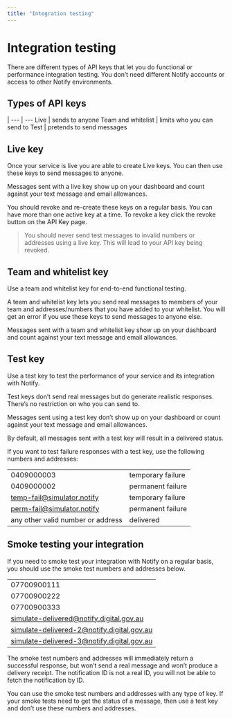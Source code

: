 ```yaml
---
title: "Integration testing"
---
```


# Integration testing

There are different types of API keys that let you do functional or performance integration testing. You don’t need different Notify accounts or access to other Notify environments.

## Types of API keys

 |
--- | ---
Live | sends to anyone
Team and whitelist | limits who you can send to
Test | pretends to send messages

## Live key

Once your service is live you are able to create Live keys. You can then use these keys to send messages to anyone.

Messages sent with a live key show up on your dashboard and count against your text message and email allowances.

You should revoke and re-create these keys on a regular basis. You can have more than one active key at a time. To revoke a key click the revoke button on the API Key page.


> You should never send test messages to invalid numbers or addresses using a live key. This will lead to your API key being revoked.



## Team and whitelist key

Use a team and whitelist key for end-to-end functional testing.

A team and whitelist key lets you send real messages to members of your team and addresses/numbers that you have added to your whitelist. You will get an error if you use these keys to send messages to anyone else.

Messages sent with a team and whitelist key show up on your dashboard and count against your text message and email allowances.

## Test key

Use a test key to test the performance of your service and its integration with Notify.

Test keys don’t send real messages but do generate realistic responses. There’s no restriction on who you can send to.

Messages sent using a test key don’t show up on your dashboard or count against your text message and email allowances.

By default, all messages sent with a test key will result in a delivered status.

If you want to test failure responses with a test key, use the following numbers and addresses:

| | |
--- | ---
0409000003 | temporary failure
0409000002 | permanent failure
temp-fail@simulator.notify | temporary failure
perm-fail@simulator.notify | permanent failure
any other valid number or address | delivered


## Smoke testing your integration

If you need to smoke test your integration with Notify on a regular basis, you should use the smoke test numbers and addresses below.

| |
---|
07700900111 |
07700900222 |
07700900333 |
simulate-delivered@notify.digital.gov.au |
simulate-delivered-2@notify.digital.gov.au |
simulate-delivered-3@notify.digital.gov.au |


The smoke test numbers and addresses will immediately return a successful response, but won’t send a real message and won’t produce a delivery receipt. The notification ID is not a real ID, you will not be able to fetch the notification by ID.

You can use the smoke test numbers and addresses with any type of key. If your smoke tests need to get the status of a message, then use a test key and don’t use these numbers and addresses.
